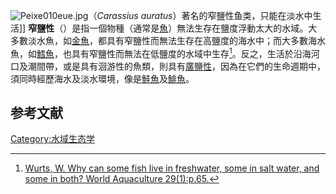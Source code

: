 [[Image:Peixe010eue.jpg|right]]（''Carassius auratus''）著名的窄鹽性鱼类，只能在淡水中生活]] 
'''窄鹽性'''（{{lang|en|Stenohaline}}）是指一個物種（通常是[[魚|魚]]）無法生存在鹽度浮動太大的水域。大多數淡水魚，如[[金魚|金魚]]，都具有窄鹽性而無法生存在高鹽度的海水中；而大多數海水魚，如[[鱈魚|鱈魚]]，也具有窄鹽性而無法在低鹽度的水域中生存<ref>[http://www.ca.uky.edu/wkrec/VertebrateFishEvolution.htm Wurts, W. Why can some fish live in freshwater, some in salt water, and some in both? World Aquaculture 29(1):p.65.]</ref>。反之，生活於沿海河口及潮間帶，或是具有洄游性的魚類，則具有[[廣鹽性|廣鹽性]]，因為在它們的生命週期中，須同時經歷海水及淡水環境，像是[[鮭魚|鮭魚]]及[[鯡魚|鯡魚]]。
==参考文献==
{{reflist}}

{{ecology-stub}}
[[Category:水域生态学|Category:水域生态学]]